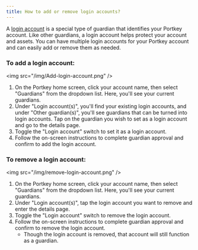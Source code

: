 ```yaml
---
title: How to add or remove login accounts?
---
```


A [login account](/docs/What-is-a-login-account "") is a special type of guardian that identifies your Portkey account. Like other guardians, a login account helps protect your account and assets. You can have multiple login accounts for your Portkey account and can easily add or remove them as needed.

### To add a login account:

\<img src="/img/Add-login-account.png" />

1. On the Portkey home screen, click your account name, then select "Guardians" from the dropdown list. Here, you'll see your current guardians.
2. Under "Login account(s)", you'll find your existing login accounts, and under "Other guardian(s)", you'll see guardians that can be turned into login accounts. Tap on the guardian you wish to set as a login account and go to the details page.
3. Toggle the "Login account" switch to set it as a login account.
4. Follow the on-screen instructions to complete guardian approval and confirm to add the login account.

### To remove a login account:

\<img src="/img/remove-login-account.png" />

1. On the Portkey home screen, click your account name, then select "Guardians" from the dropdown list. Here, you'll see your current guardians.
2. Under "Login account(s)", tap the login account you want to remove and enter the details page.
3. Toggle the "Login account" switch to remove the login account.
4. Follow the on-screen instructions to complete guardian approval and confirm to remove the login account.
   * Though the login account is removed, that account will still function as a guardian.
